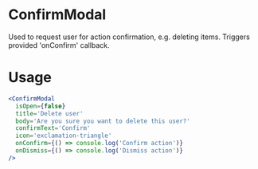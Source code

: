 
<Meta title="MDX|ConfirmModal" component={ConfirmModal} />

# ConfirmModal

Used to request user for action confirmation, e.g. deleting items. Triggers provided 'onConfirm' callback.

# Usage
```jsx
<ConfirmModal
  isOpen={false}
  title='Delete user'
  body='Are you sure you want to delete this user?'
  confirmText='Confirm'
  icon='exclamation-triangle'
  onConfirm={() => console.log('Confirm action')}
  onDismiss={() => console.log('Dismiss action')}
/>
```


<Props of={ConfirmModal} />
